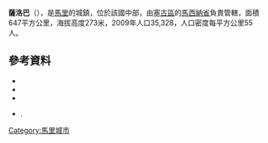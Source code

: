 '''薩洛巴'''（{{lang-fr|Saloba}}），是[[馬里|馬里]]的城鎮，位於該國中部，由[[塞古區|塞古區]]的[[馬西納省|馬西納省]]負責管轄，面積647平方公里，海拔高度273米，2009年人口35,328，人口密度每平方公里55人。

==參考資料==
*{{citation | contribution= Common and Fundamental Operational Datasets Registry: Mali | publisher= United Nations Office for the Coordination of Humanitarian Affairs | url= http://cod.humanitarianresponse.info/country-region/mali | deadurl= yes | archiveurl= https://web.archive.org/web/20121214211137/http://cod.humanitarianresponse.info/country-region/Mali | archivedate= 2012-12-14 }}
*{{citation | url=http://instat.gov.ml/documentation/segou.pdf | publisher=République de Mali: Institut National de la Statistique | title=Resultats Provisoires RGPH 2009 (Région de Ségou) | language=fr | accessdate=2015-07-26 | archive-date=2011-07-22 | archive-url=https://web.archive.org/web/20110722215805/http://instat.gov.ml/documentation/segou.pdf | dead-url=no }}
*{{citation | title=Communes de la Région de Ségou | publisher=Ministère de l’administration territoriale et des collectivités locales, République du Mali | url=http://www.matcl.gov.ml/pdf/ComRegSegou.pdf | language=fr | deadurl=yes | archiveurl=https://www.webcitation.org/6AnaeXgXv?url=http://www.matcl.gov.ml/pdf/ComRegSegou.pdf | archivedate=2012-09-19 }}
*{{citation | title=Plan de Sécurité Alimentaire Commune Rurale de Saloba 2007-2011 | publisher=Commissariat à la Sécurité Alimentaire, République du Mali, USAID-Mali | year=2006 | url=http://www.aec.msu.edu/fs2/mali_fd_strtgy/plans/segou/macina/psa_saloba.pdf | language=fr | deadurl=yes | archiveurl=https://web.archive.org/web/20120921091155/http://www.aec.msu.edu/fs2/mali_fd_strtgy/plans/segou/macina/psa_saloba.pdf | archivedate=2012年9月21日 | df= }}.

{{Coord|13|43|25|N|5|14|20|W|display=title}}

{{塞古區}}

[[Category:馬里城市|Category:馬里城市]]


{{Mali-geo-stub}}